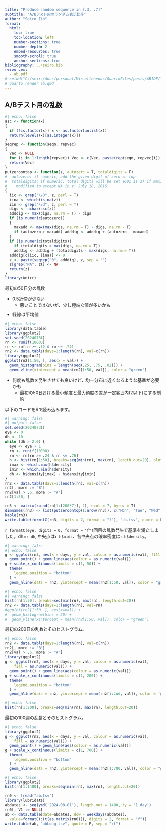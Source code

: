 ```yaml
---
title: "Produce random sequence in [.3, .7]"
subtitle: "A/Bテスト用のランダム表示比率"
author: "Seiro Ito"
format:
  html:
    toc: true
    toc-location: left
    number-sections: true
    number-depth: 2
    embed-resources: true
    smooth-scroll: true
    anchor-sections: true
bibliography: ../seiro.bib
resources:
  - ab.pdf
# setwd("C:/seiro/docs/personal/Miscelleneous/QuartoFiles/posts/ABIDE/"); quarto::quarto_render("ab.qmd")
# quarto render ab.qmd
---
```

<style>
br {
  /* change <br> space length*/
  display: block; /* makes it have a width */
  content: ""; /* clears default height */
  margin-top: 10px; /* change this to whatever height you want it */
}
</style>

## A/Bテスト用の乱数


```r
#| echo: false
asc <- function(x)
{
  if (!is.factor(x)) x <- as.factor(unlist(x))
  return(levels(x)[as.integer(x)])
}
seqrep <- function(seqn, repvec)
{
  Vec <- NULL
  for (i in 1:length(repvec)) Vec <- c(Vec, paste(rep(seqn, repvec[i]), sep = "", collapse = ""))
  return(Vec)
}
putzeroontop <- function(z, autozero = T, totaldigits = F)
#  autozero: if numeric, add the given digit of zero on top
#  totaldigits: if numeric, total digits will be set (001 is 3) if maximum 0s to be added is smaller
#    modified to accept NA in z: July 18, 2016
{
  iic <- grep("\\D", z, perl = T)
  iina <- which(is.na(z))
  iin <- grep("\\d", z, perl = T)
  digs <- nchar(asc(z))
  adddig <- max(digs, na.rm = T) - digs
  if (is.numeric(autozero)) 
  {
    maxadd <- max(max(digs, na.rm = T) - digs, na.rm = T)
    if (autozero > maxadd) adddig <- adddig + (autozero - maxadd)
  }
  if (is.numeric(totaldigits))
    if (totaldigits > max(digs, na.rm = T)) 
    adddig <- adddig + (totaldigits - max(digs, na.rm = T))
  adddig[c(iic, iina)] <- 0
  z <- paste(seqrep("0", adddig), z, sep = "")
  z[grep("NA", z)] <- NA
  return(z)
}
library(knitr)
```

最初の50日分の乱数  

* 0.5近傍が少ない  
   * 悪いことではないが、少し極端な値が多いかも  
* 緑線は平均値

```r
#| echo: false
library(data.table)
library(ggplot2)
set.seed(20240731)
rn <- runif(10000)
rn <- rn[rn >= .25 & rn <= .75]
rn2 <- data.table(days=1:length(rn), val=c(rn))
library(ggplot2)
ggplot(rn2[1:50, ], aes(x = val)) +
  geom_histogram(bins = length(seq(.25, .75, .02))) + 
  geom_vline(xintercept = mean(rn2[1:50, val]), color = "green")
```

* 何度も乱数を発生させても良いけど、均一分布に近くなるような基準が必要かも  
   * 最初の50日おける最小頻度と最大頻度の差が一定範囲内(2以下)にする制約


以下のコードをRで読み込みます。

```r
#| warning: false
#| output: false
set.seed(20240731)
eye <- 0
dh <- 10
while (dh > 2.0) {
  eye <- eye + 1
  rn <- runif(10000)
  rn <- rn[rn >= .24 & rn <= .76]
  h <- hist(rn[1:50], breaks=seq(min(rn), max(rn), length.out=20), plot = F)
  imax <- which.max(h$density)
  imin <- which.min(h$density)
  dh <- h$density[imax] - h$density[imin]
}
rn2 <- data.table(days=1:length(rn), val=c(rn))
rn2[, more := "B"]
rn2[val > .5, more := "A"]
rn2[1:50, ]
```
```r
rn3 <- matrix(round(rn[1:(200*7)], 2), ncol = 7, byrow = T)
dimnames(rn3) <- list(putzeroontop(1:nrow(rn3)), c("Mon", "Tue", "Wed", "Thu", "Fri", "Sat", "Sun"))
kable(rn3)
write.table(formatC(rn3, digits = 2, format = "f"), "ab.tsv", quote = F, sep = "\t")
```

`r formatC(eye, digits = 0, format = "f")`回目の乱数発生で基準を満たしました。dh=`r dh`, 中央点は`r h$mids`、各中央点の確率密度は`r h$density`。

```r
#| warning: false
#| echo: false
g <- ggplot(rn2, aes(x = days, y = val, colour = as.numeric(val), fill = as.numeric(val))) +
  geom_point() + geom_line(aes(colour = as.numeric(val)))
g + scale_x_continuous(limits = c(1, 50)) + 
  theme(
    legend.position = "bottom"
  ) + 
  geom_hline(data = rn2, yintercept = mean(rn2[1:50, val]), color = "green")
```
```r
#| echo: false
#| warning: false
hist(rn[1:50], breaks=seq(min(rn), max(rn), length.out=20))
rn2 <- data.table(days=1:length(rn), val=rn)
#ggplot(rn2[1:50, ], aes(x=val)) +
#  geom_histogram(bins = 20) + 
#  geom_vline(xintercept = mean(rn2[1:50, val]), color = "green")
```

最初の200日の乱数とそのヒストグラム。

```r
#| echo: false
rn2 <- data.table(days=1:length(rn), val=c(rn))
rn2[, more := "B"]
rn2[val > .5, more := "A"]
library(ggplot2)
g <- ggplot(rn2, aes(x = days, y = val, colour = as.numeric(val), 
    fill = as.numeric(val))) +
  geom_point() + geom_line(aes(colour = as.numeric(val)))
g + scale_x_continuous(limits = c(1, 200)) + 
  theme(
    legend.position = "bottom"
  ) + 
  geom_hline(data = rn2, yintercept = mean(rn2[1:200, val]), color = "green")
```

```r
#| echo: false
hist(rn[1:200], breaks=seq(min(rn), max(rn), length.out=20))
```

最初の100週の乱数とそのヒストグラム。

```r
#| echo: false
library(ggplot2)
g <- ggplot(rn2, aes(x = days, y = val, colour = as.numeric(val), 
    fill = as.numeric(val))) +
  geom_point() + geom_line(aes(colour = as.numeric(val)))
g + scale_x_continuous(limits = c(1, 700)) + 
  theme(
    legend.position = "bottom"
  ) + 
  geom_hline(data = rn2, yintercept = mean(rn2[1:700, val]), color = "green")
```

```r
#| echo: false
library(ggplot2)
hist(rn[1:1400], breaks=seq(min(rn), max(rn), length.out=20))
```

```r
rn0 <- fread("ab.tsv")
library(lubridate)
abdates <- seq(ymd('2024-08-01'), length.out = 1400, by = '1 day')
rn0[, V1 := NULL]
ab <- data.table(date=abdates, dow = weekdays(abdates), 
  value=formatC(c(t(as.matrix(rn0))), digits = 2, format = "f"))
write.table(ab, "abLong.tsv", quote = F, sep = "\t")
```

